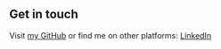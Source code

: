 ## Get in touch

Visit [my GitHub](https://github.com/abdelrahmansafwat) or find me on other platforms: [LinkedIn](https://www.linkedin.com/in/abdelrahman-safwat/)
